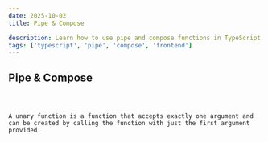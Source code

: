 ```yaml
---
date: 2025-10-02
title: Pipe & Compose

description: Learn how to use pipe and compose functions in TypeScript.
tags: ['typescript', 'pipe', 'compose', 'frontend']
---
```



## Pipe & Compose

<Code code={Source} lang="ts" title='pipe.ts' wrap />

A unary function is a function that accepts exactly one argument and can be created by calling the function with just the first argument provided.
